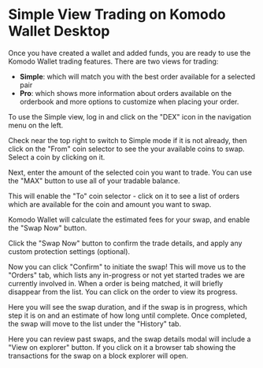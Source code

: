 

# Simple View Trading on Komodo Wallet Desktop

Once you have created a wallet and added funds, you are ready to use the Komodo Wallet trading features.
There are two views for trading:
* **Simple**: which will match you with the best order available for a selected pair
* **Pro**: which shows more information about orders available on the orderbook and more options to customize when placing your order.

To use the Simple view, log in and click on the "DEX" icon in the navigation menu on the left.

<OptimizedImage title="Simple View Trading on Komodo Wallet Desktop" src={simpleViewTrading1} classNaming="w-full" alt="Simple View Trading on Komodo Wallet Desktop" />

Check near the top right to switch to Simple mode if it is not already, then click on the "From" coin selector to see the your available coins to swap. Select a coin by clicking on it.

<OptimizedImage title="Simple View Trading on Komodo Wallet Desktop" src={simpleViewTrading2} classNaming="w-full" alt="Simple View Trading on Komodo Wallet Desktop" />

Next, enter the amount of the selected coin you want to trade. You can use the "MAX" button to use all of your tradable balance.

<OptimizedImage title="Simple View Trading on Komodo Wallet Desktop" src={simpleViewTrading3} classNaming="w-full" alt="Simple View Trading on Komodo Wallet Desktop" />

This will enable the "To" coin selector - click on it to see a list of orders which are available for the coin and amount you want to swap.

<OptimizedImage title="Simple View Trading on Komodo Wallet Desktop" src={simpleViewTrading4} classNaming="w-full" alt="Simple View Trading on Komodo Wallet Desktop" />

Komodo Wallet will calculate the estimated fees for your swap, and enable the "Swap Now" button.

<OptimizedImage title="Simple View Trading on Komodo Wallet Desktop" src={simpleViewTrading5} classNaming="w-full" alt="Simple View Trading on Komodo Wallet Desktop" />

Click the "Swap Now" button to confirm the trade details, and apply any custom protection settings \(optional\).

<OptimizedImage title="Simple View Trading on Komodo Wallet Desktop" src={simpleViewTrading6} classNaming="w-full" alt="Simple View Trading on Komodo Wallet Desktop" />

Now you can click "Confirm" to initiate the swap! This will move us to the "Orders" tab, which lists any in-progress or not yet started trades we are currently involved in. When a order is being matched, it will briefly disappear from the list. You can click on the order to view its progress.

<OptimizedImage title="Simple View Trading on Komodo Wallet Desktop" src={simpleViewTrading7} classNaming="w-300" alt="Simple View Trading on Komodo Wallet Desktop" />

Here you will see the swap duration, and if the swap is in progress, which step it is on and an estimate of how long until complete. Once completed, the swap will move to the list under the "History" tab.

<OptimizedImage title="Simple View Trading on Komodo Wallet Desktop" src={simpleViewTrading8} classNaming="w-300" alt="Simple View Trading on Komodo Wallet Desktop" />

Here you can review past swaps, and the swap details modal will include a "View on explorer" button. If you click on it a browser tab showing the transactions for the swap on a block explorer will open.
